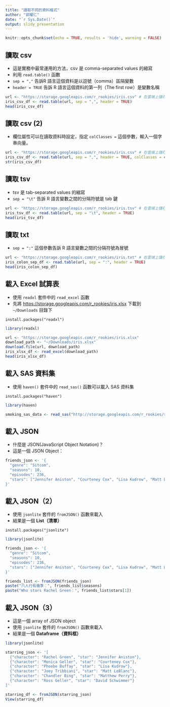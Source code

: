 ```yaml
---
title: "讀取不同的資料格式"
author: "郭耀仁"
date: "`r Sys.Date()`"
output: slidy_presentation
---
```


```r
knitr::opts_chunk$set(echo = TRUE, results = 'hide', warning = FALSE)
```

## 讀取 csv

- 這是實務中最常運用的方法，csv 是 comma-separated values 的縮寫
- 利用 `read.table()` 函數
- `sep = ","` 告訴R 語言這個資料是以逗號（comma）區隔變數
- `header = TRUE` 告訴 R 語言這個資料的第一列（The first row）是變數名稱

```r
url <- "https://storage.googleapis.com/r_rookies/iris.csv" # 在雲端上儲存了一份 csv 檔案
iris_csv_df <- read.table(url, sep = ",", header = TRUE)
head(iris_csv_df)
```

## 讀取 csv (2)

- 欄位屬性可以在讀取資料時設定，指定 `colClasses = ` 這個參數，輸入一個字串向量。

```r
url <- "https://storage.googleapis.com/r_rookies/iris.csv" # 在雲端上儲存了一份 csv 檔案
iris_csv_df <- read.table(url, sep = ",", header = TRUE, colClasses = c("numeric", "numeric", "numeric", "numeric", "character"))
str(iris_csv_df)
```

## 讀取 tsv

- tsv 是 tab-separated values 的縮寫
- `sep = "\t"` 告訴 R 語言變數之間的分隔符號是 tab 鍵

```r
url <- "https://storage.googleapis.com/r_rookies/iris.tsv" # 在雲端上儲存了一份 tsv 檔案
iris_tsv_df <- read.table(url, sep = "\t", header = TRUE)
head(iris_tsv_df)
```

## 讀取 txt

- `sep = ":"` 這個參數告訴 R 語言變數之間的分隔符號為冒號

```r
url <- "https://storage.googleapis.com/r_rookies/iris.txt" # 在雲端上儲存了一份 txt 檔案
iris_colon_sep_df <- read.table(url, sep = ":", header = TRUE)
head(iris_colon_sep_df)
```

## 載入 Excel 試算表

- 使用 `readxl` 套件中的 `read_excel` 函數
- 先將 <https://storage.googleapis.com/r_rookies/iris.xlsx> 下載到 `~/Downloads` 目錄下

```
install.packages("readxl")
```

```r
library(readxl)

url <- "https://storage.googleapis.com/r_rookies/iris.xlsx"
download_path <- "~/Downloads/iris.xlsx"
download.file(url, download_path)
iris_xlsx_df <- read_excel(download_path)
head(iris_xlsx_df)
```

## 載入 SAS 資料集

- 使用 `haven()` 套件中的 `read_sas()` 函數可以載入 SAS 資料集

```
install.packages("haven")
```

```r
library(haven)

smoking_sas_data <- read_sas("http://storage.googleapis.com/r_rookies/smoking.sas7bdat")
```

## 載入 JSON

- 什麼是 JSON(JavaScript Object Notation)？
- 這是一個 JSON Object：

```r
friends_json <- '{
  "genre": "Sitcom",
  "seasons": 10,
  "episodes": 236,
  "stars": ["Jennifer Aniston", "Courteney Cox", "Lisa Kudrow", "Matt LeBlanc", "Matthew Perry", "David Schwimmer"]
}'
```

## 載入 JSON（2）

- 使用 `jsonlite` 套件的 `fromJSON()` 函數來載入
- 結果是一個 **List（清單）**

```
install.packages("jsonlite")
```

```r
library(jsonlite)

friends_json <- '{
  "genre": "Sitcom",
  "seasons": 10,
  "episodes": 236,
  "stars": ["Jennifer Aniston", "Courteney Cox", "Lisa Kudrow", "Matt LeBlanc", "Matthew Perry", "David Schwimmer"]
}'

friends_list <- fromJSON(friends_json)
paste("六人行有幾季：", friends_list$seasons)
paste("Who stars Rachel Green：", friends_list$stars[1])
```

## 載入 JSON（3）

- 這是一個 array of JSON object
- 使用 `jsonlite` 套件的 `fromJSON()` 函數來載入
- 結果是一個 **Dataframe（資料框）**

```r
library(jsonlite)

starring_json <- '[
  {"character": "Rachel Green", "star": "Jennifer Aniston"},
  {"character": "Monica Geller", "star": "Courteney Cox"},
  {"character": "Phoebe Buffay", "star": "Lisa Kudrow"},
  {"character": "Joey Tribbiani", "star": "Matt LeBlanc"},
  {"character": "Chandler Bing", "star": "Matthew Perry"},
  {"character": "Ross Geller", "star": "David Schwimmer"}
]'

starring_df <- fromJSON(starring_json)
View(starring_df)
```